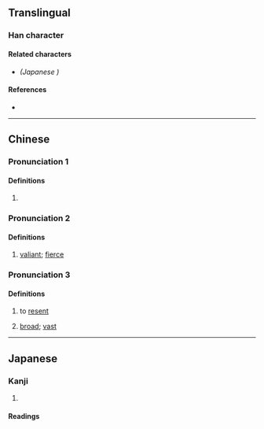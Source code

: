 {{character info/new}}
==Translingual==

===Han character===
{{Han char|rn=61|rad=心|as=15|sn=18|four=90086|canj=PITC|ids=⿰忄廣}}

====Related characters====
* {{l|mul|[[𭜡]]}} ''(Japanese {{w|shinjitai}})''

====References====
* {{Han ref|kx=0407.280|dkj=11409|dj=0748.170|hdz=42365.040|uh=61ED|ud=25069|bh=EFC9|bd=61385}}

----

==Chinese==
{{zh-forms}}

===Pronunciation 1===
{{zh-pron
|m=kuǎng
|c=kwong3,kong3
|cat=
}}

====Definitions====
{{zh-hanzi}}

# {{zh-only|懭悢}}

===Pronunciation 2===
{{zh-pron
|m=kuǎng
|cat=a
}}

====Definitions====
{{zh-hanzi}}

# {{zh-hg}} [[valiant]]; [[fierce]]

===Pronunciation 3===
{{zh-pron
|m=kuǎng,kuàng
|cat=v,a
}}

====Definitions====
{{zh-hanzi}}

# {{zh-hg}} to [[resent]]
# {{zh-hg}} {{zh-alt-lb|懬}} [[broad]]; [[vast]]

----

==Japanese==
{{ja-kanji forms|𭜡|懭}}

===Kanji===
{{ja-kanji|grade=|rs=心15|shin=𭜡}}

# {{defn|lang=ja|sort=心15}}

====Readings====
{{ja-readings
|goon=こう<くわう
|kanon=こう<くわう
|kun=うら-む}}
